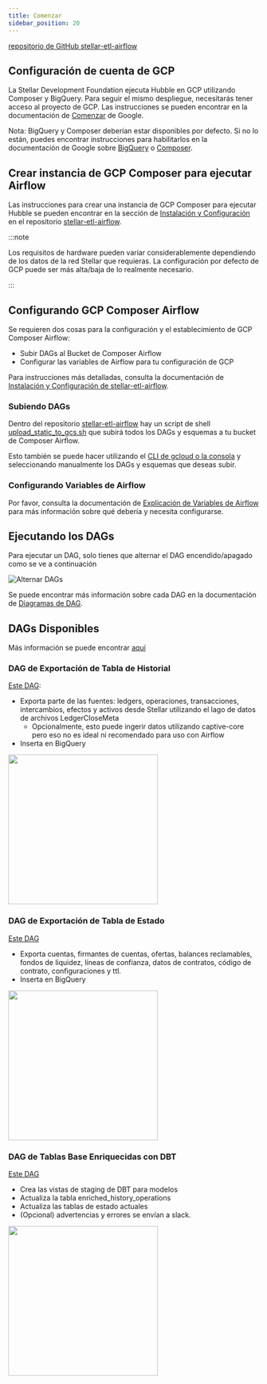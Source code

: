 ```yaml
---
title: Comenzar
sidebar_position: 20
---
```



[repositorio de GitHub stellar-etl-airflow](https://github.com/stellar/stellar-etl-airflow/tree/master)

## Configuración de cuenta de GCP

La Stellar Development Foundation ejecuta Hubble en GCP utilizando Composer y BigQuery. Para seguir el mismo despliegue, necesitarás tener acceso al proyecto de GCP. Las instrucciones se pueden encontrar en la documentación de [Comenzar](https://cloud.google.com/docs/get-started) de Google.

Nota: BigQuery y Composer deberían estar disponibles por defecto. Si no lo están, puedes encontrar instrucciones para habilitarlos en la documentación de Google sobre [BigQuery](https://cloud.google.com/bigquery?hl=en) o [Composer](https://cloud.google.com/composer?hl=en).

## Crear instancia de GCP Composer para ejecutar Airflow

Las instrucciones para crear una instancia de GCP Composer para ejecutar Hubble se pueden encontrar en la sección de [Instalación y Configuración](https://github.com/stellar/stellar-etl-airflow?tab=readme-ov-file#installation-and-setup) en el repositorio [stellar-etl-airflow](https://github.com/stellar/stellar-etl-airflow).

:::note

Los requisitos de hardware pueden variar considerablemente dependiendo de los datos de la red Stellar que requieras. La configuración por defecto de GCP puede ser más alta/baja de lo realmente necesario.

:::

## Configurando GCP Composer Airflow

Se requieren dos cosas para la configuración y el establecimiento de GCP Composer Airflow:

- Subir DAGs al Bucket de Composer Airflow
- Configurar las variables de Airflow para tu configuración de GCP

Para instrucciones más detalladas, consulta la documentación de [Instalación y Configuración de stellar-etl-airflow](https://github.com/stellar/stellar-etl-airflow?tab=readme-ov-file#installation-and-setup).

### Subiendo DAGs

Dentro del repositorio [stellar-etl-airflow](https://github.com/stellar/stellar-etl-airflow) hay un script de shell [upload_static_to_gcs.sh](https://github.com/stellar/stellar-etl-airflow/blob/master/upload_static_to_gcs.sh) que subirá todos los DAGs y esquemas a tu bucket de Composer Airflow.

Esto también se puede hacer utilizando el [CLI de gcloud o la consola](https://cloud.google.com/storage/docs/uploading-objects) y seleccionando manualmente los DAGs y esquemas que deseas subir.

### Configurando Variables de Airflow

Por favor, consulta la documentación de [Explicación de Variables de Airflow](https://github.com/stellar/stellar-etl-airflow?tab=readme-ov-file#airflow-variables-explanation) para más información sobre qué debería y necesita configurarse.

## Ejecutando los DAGs

Para ejecutar un DAG, solo tienes que alternar el DAG encendido/apagado como se ve a continuación

![Alternar DAGs](/img/hubble/airflow_dag_toggle.png)

Se puede encontrar más información sobre cada DAG en la documentación de [Diagramas de DAG](https://github.com/stellar/stellar-etl-airflow?tab=readme-ov-file#dag-diagrams).

## DAGs Disponibles

Más información se puede encontrar [aquí](https://github.com/stellar/stellar-etl-airflow/blob/master/README.md#public-dags)

### DAG de Exportación de Tabla de Historial

[Este DAG](https://github.com/stellar/stellar-etl-airflow/blob/master/dags/history_tables_dag.py):

- Exporta parte de las fuentes: ledgers, operaciones, transacciones, intercambios, efectos y activos desde Stellar utilizando el lago de datos de archivos LedgerCloseMeta
  - Opcionalmente, esto puede ingerir datos utilizando captive-core pero eso no es ideal ni recomendado para uso con Airflow
- Inserta en BigQuery

<img src={history_table_export} width="300" />

### DAG de Exportación de Tabla de Estado

[Este DAG](https://github.com/stellar/stellar-etl-airflow/blob/master/dags/state_table_dag.py)

- Exporta cuentas, firmantes de cuentas, ofertas, balances reclamables, fondos de liquidez, líneas de confianza, datos de contratos, código de contrato, configuraciones y ttl.
- Inserta en BigQuery

<img src={state_table_export} width="300" />

### DAG de Tablas Base Enriquecidas con DBT

[Este DAG](https://github.com/stellar/stellar-etl-airflow/blob/master/dags/dbt_enriched_base_tables_dag.py)

- Crea las vistas de staging de DBT para modelos
- Actualiza la tabla enriched_history_operations
- Actualiza las tablas de estado actuales
- (Opcional) advertencias y errores se envían a slack.

<img src={dbt_enriched_base_tables} width="300" />
